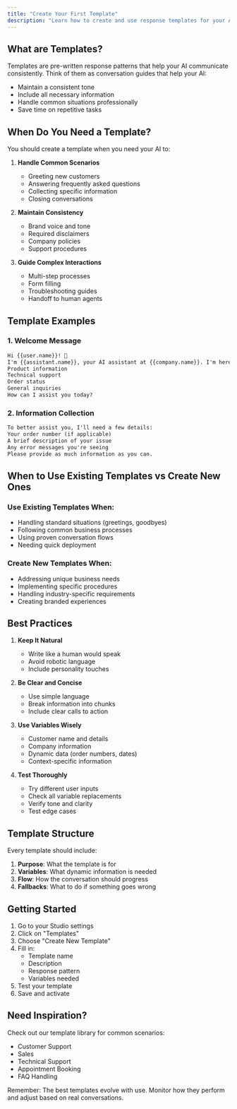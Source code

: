 ```yaml
---
title: "Create Your First Template"
description: "Learn how to create and use response templates for your AI assistants"
---
```


## What are Templates?

Templates are pre-written response patterns that help your AI communicate consistently. Think of them as conversation guides that help your AI:

- Maintain a consistent tone
- Include all necessary information
- Handle common situations professionally
- Save time on repetitive tasks

## When Do You Need a Template?

You should create a template when you need your AI to:

1. **Handle Common Scenarios**

   - Greeting new customers
   - Answering frequently asked questions
   - Collecting specific information
   - Closing conversations

2. **Maintain Consistency**

   - Brand voice and tone
   - Required disclaimers
   - Company policies
   - Support procedures

3. **Guide Complex Interactions**
   - Multi-step processes
   - Form filling
   - Troubleshooting guides
   - Handoff to human agents

## Template Examples

### 1. Welcome Message

```markdown
Hi {{user.name}}! 👋
I'm {{assistant.name}}, your AI assistant at {{company.name}}. I'm here to help you with:
Product information
Technical support
Order status
General inquiries
How can I assist you today?
```

### 2. Information Collection

```markdown
To better assist you, I'll need a few details:
Your order number (if applicable)
A brief description of your issue
Any error messages you're seeing
Please provide as much information as you can.
```

## When to Use Existing Templates vs Create New Ones

### Use Existing Templates When:

- Handling standard situations (greetings, goodbyes)
- Following common business processes
- Using proven conversation flows
- Needing quick deployment

### Create New Templates When:

- Addressing unique business needs
- Implementing specific procedures
- Handling industry-specific requirements
- Creating branded experiences

## Best Practices

1. **Keep It Natural**

   - Write like a human would speak
   - Avoid robotic language
   - Include personality touches

2. **Be Clear and Concise**

   - Use simple language
   - Break information into chunks
   - Include clear calls to action

3. **Use Variables Wisely**

   - Customer name and details
   - Company information
   - Dynamic data (order numbers, dates)
   - Context-specific information

4. **Test Thoroughly**
   - Try different user inputs
   - Check all variable replacements
   - Verify tone and clarity
   - Test edge cases

## Template Structure

Every template should include:

1. **Purpose**: What the template is for
2. **Variables**: What dynamic information is needed
3. **Flow**: How the conversation should progress
4. **Fallbacks**: What to do if something goes wrong

## Getting Started

1. Go to your Studio settings
2. Click on "Templates"
3. Choose "Create New Template"
4. Fill in:
   - Template name
   - Description
   - Response pattern
   - Variables needed
5. Test your template
6. Save and activate

## Need Inspiration?

Check out our template library for common scenarios:

- Customer Support
- Sales
- Technical Support
- Appointment Booking
- FAQ Handling

Remember: The best templates evolve with use. Monitor how they perform and adjust based on real conversations.
